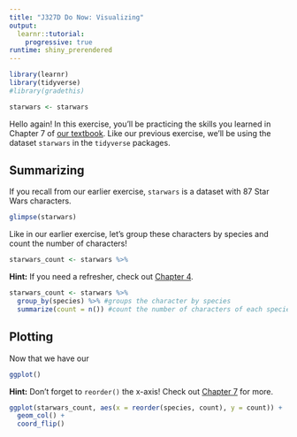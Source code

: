 ```yaml
---
title: "J327D Do Now: Visualizing"
output: 
  learnr::tutorial:
    progressive: true
runtime: shiny_prerendered
---
```


```r
library(learnr)
library(tidyverse)
#library(gradethis)

starwars <- starwars
```

Hello again! In this exercise, you'll be practicing the skills you learned in Chapter 7 of [our textbook](https://utdata.github.io/rwdir/ggplot-intro.html).  Like our previous exercise, we'll be using the dataset `starwars` in the `tidyverse` packages.

## Summarizing

If you recall from our earlier exercise, `starwars` is a dataset with 87 Star Wars characters.

```r
glimpse(starwars)
```

Like in our earlier exercise, let's group these characters by species and count the number of characters!

```r
starwars_count <- starwars %>%
```

<div id="speciesctexercise-hint">
**Hint:** If you need a refresher, check out [Chapter 4](https://utdata.github.io/rwdir/count-analysis.html#group-by).
</div>

```r
starwars_count <- starwars %>%
  group_by(species) %>% #groups the character by species
  summarize(count = n()) #count the number of characters of each species
```

## Plotting
Now that we have our 

```r
ggplot()
```

<div id="speciesplot-hint">
**Hint:** Don't forget to `reorder()` the x-axis! Check out [Chapter 7](https://utdata.github.io/rwdir/ggplot-intro.html#reorder-the-bars) for more.
</div>

```r
ggplot(starwars_count, aes(x = reorder(species, count), y = count)) +
  geom_col() +
  coord_flip()
```
